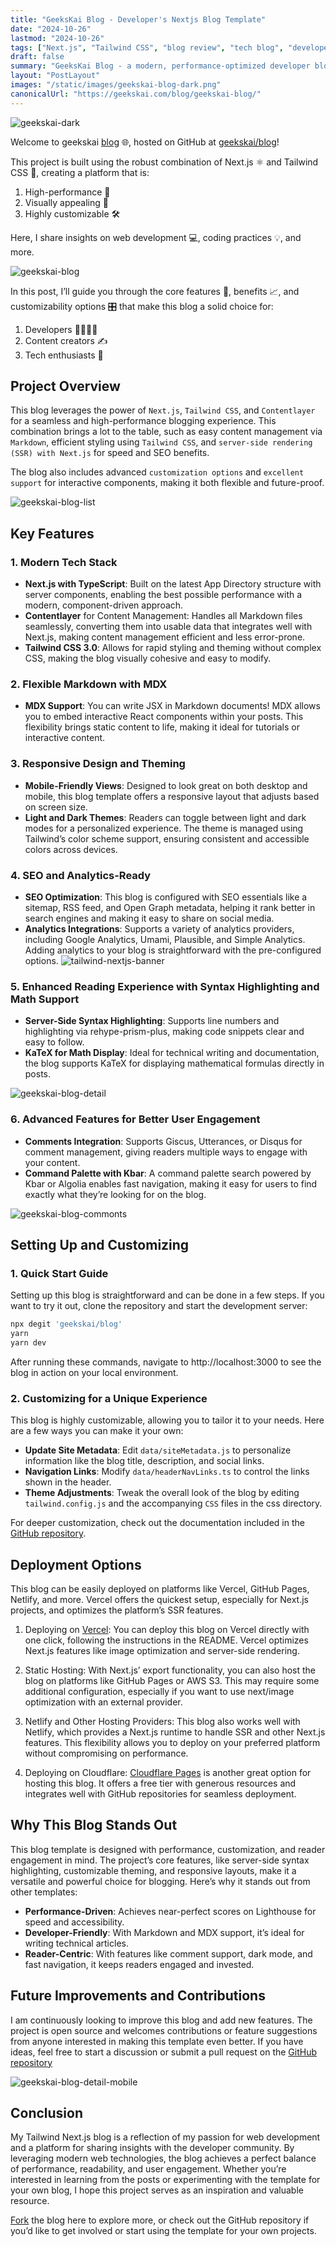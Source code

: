```yaml
---
title: "GeeksKai Blog - Developer's Nextjs Blog Template"
date: "2024-10-26"
lastmod: "2024-10-26"
tags: ["Next.js", "Tailwind CSS", "blog review", "tech blog", "developer resources"]
draft: false
summary: "GeeksKai Blog - a modern, performance-optimized developer blog built with Next.js and Tailwind CSS"
layout: "PostLayout"
images: "/static/images/geekskai-blog-dark.png"
canonicalUrl: "https://geekskai.com/blog/geekskai-blog/"
---
```


![geekskai-dark](/static/images/geekskai-blog-dark.png)

Welcome to geekskai [blog](https://geekskai.com/) 🌐, hosted on GitHub at [geekskai/blog](https://github.com/geekskai/blog)!

This project is built using the robust combination of Next.js ⚛️ and Tailwind CSS 🎨, creating a platform that is:

1. High-performance 🚀
2. Visually appealing 👀
3. Highly customizable 🛠️

Here, I share insights on web development 💻, coding practices 💡, and more.

![geekskai-blog](/static/images/geekskai-blog.png)

In this post, I’ll guide you through the core features 🧩, benefits 📈, and customizability options 🎛️ that make this blog a solid choice for:

1. Developers 👨‍💻👩‍💻
2. Content creators ✍️
3. Tech enthusiasts 🤖

## Project Overview

This blog leverages the power of `Next.js`, `Tailwind CSS`, and `Contentlayer` for a seamless and high-performance blogging experience. This combination brings a lot to the table, such as easy content management via `Markdown`, efficient styling using `Tailwind CSS`, and `server-side rendering (SSR) with Next.js` for speed and SEO benefits.

The blog also includes advanced `customization options` and `excellent support` for interactive components, making it both flexible and future-proof.

![geekskai-blog-list](/static/images/geekskai-blog-list.png)

## Key Features

### 1. Modern Tech Stack

- **Next.js with TypeScript**: Built on the latest App Directory structure with server components, enabling the best possible performance with a modern, component-driven approach.
- **Contentlayer** for Content Management: Handles all Markdown files seamlessly, converting them into usable data that integrates well with Next.js, making content management efficient and less error-prone.
- **Tailwind CSS 3.0**: Allows for rapid styling and theming without complex CSS, making the blog visually cohesive and easy to modify.

### 2. **Flexible Markdown with MDX**

- **MDX Support**: You can write JSX in Markdown documents! MDX allows you to embed interactive React components within your posts. This flexibility brings static content to life, making it ideal for tutorials or interactive content.

### 3. Responsive Design and Theming

- **Mobile-Friendly Views**: Designed to look great on both desktop and mobile, this blog template offers a responsive layout that adjusts based on screen size.
- **Light and Dark Themes**: Readers can toggle between light and dark modes for a personalized experience. The theme is managed using Tailwind’s color scheme support, ensuring consistent and accessible colors across devices.

### 4. SEO and Analytics-Ready

- **SEO Optimization**: This blog is configured with SEO essentials like a sitemap, RSS feed, and Open Graph metadata, helping it rank better in search engines and making it easy to share on social media.
- **Analytics Integrations**: Supports a variety of analytics providers, including Google Analytics, Umami, Plausible, and Simple Analytics. Adding analytics to your blog is straightforward with the pre-configured options.
  ![tailwind-nextjs-banner](/static/images/performance.png)

### 5. Enhanced Reading Experience with Syntax Highlighting and Math Support

- **Server-Side Syntax Highlighting**: Supports line numbers and highlighting via rehype-prism-plus, making code snippets clear and easy to follow.
- **KaTeX for Math Display**: Ideal for technical writing and documentation, the blog supports KaTeX for displaying mathematical formulas directly in posts.

![geekskai-blog-detail](/static/images/readme-blog.png)

### 6. Advanced Features for Better User Engagement

- **Comments Integration**: Supports Giscus, Utterances, or Disqus for comment management, giving readers multiple ways to engage with your content.
- **Command Palette with Kbar**: A command palette search powered by Kbar or Algolia enables fast navigation, making it easy for users to find exactly what they’re looking for on the blog.

![geekskai-blog-commonts](/static/images/geekskai-blog-commonts.png)

## Setting Up and Customizing

### 1. Quick Start Guide

Setting up this blog is straightforward and can be done in a few steps.
If you want to try it out, clone the repository and start the development server:

```bash
npx degit 'geekskai/blog'
yarn
yarn dev
```

After running these commands, navigate to http://localhost:3000 to see the blog in action on your local environment.

### 2. Customizing for a Unique Experience

This blog is highly customizable, allowing you to tailor it to your needs. Here are a few ways you can make it your own:

- **Update Site Metadata**: Edit `data/siteMetadata.js` to personalize information like the blog title, description, and social links.
- **Navigation Links**: Modify `data/headerNavLinks.ts` to control the links shown in the header.
- **Theme Adjustments**: Tweak the overall look of the blog by editing `tailwind.config.js` and the accompanying `CSS` files in the css directory.

For deeper customization, check out the documentation included in the [GitHub repository](https://github.com/geekskai/blog).

## Deployment Options

This blog can be easily deployed on platforms like Vercel, GitHub Pages, Netlify, and more. Vercel offers the quickest setup, especially for Next.js projects, and optimizes the platform’s SSR features.

1. Deploying on [Vercel](https://vercel.com/home): You can deploy this blog on Vercel directly with one click, following the instructions in the README. Vercel optimizes Next.js features like image optimization and server-side rendering.
2. Static Hosting: With Next.js’ export functionality, you can also host the blog on platforms like GitHub Pages or AWS S3. This may require some additional configuration, especially if you want to use next/image optimization with an external provider.

3. Netlify and Other Hosting Providers: This blog also works well with Netlify, which provides a Next.js runtime to handle SSR and other Next.js features. This flexibility allows you to deploy on your preferred platform without compromising on performance.

4. Deploying on Cloudflare: [Cloudflare Pages](https://geekskai.com/blog/cloudflare/cloudflare-blog-setup/) is another great option for hosting this blog. It offers a free tier with generous resources and integrates well with GitHub repositories for seamless deployment.

## Why This Blog Stands Out

This blog template is designed with performance, customization, and reader engagement in mind. The project’s core features, like server-side syntax highlighting, customizable theming, and responsive layouts, make it a versatile and powerful choice for blogging. Here’s why it stands out from other templates:

- **Performance-Driven**: Achieves near-perfect scores on Lighthouse for speed and accessibility.
- **Developer-Friendly**: With Markdown and MDX support, it’s ideal for writing technical articles.
- **Reader-Centric**: With features like comment support, dark mode, and fast navigation, it keeps readers engaged and invested.

## Future Improvements and Contributions

I am continuously looking to improve this blog and add new features. The project is open source and welcomes contributions or feature suggestions from anyone interested in making this template even better. If you have ideas, feel free to start a discussion or submit a pull request on the [GitHub repository](https://github.com/geekskai/blog)

![geekskai-blog-detail-mobile](/static/images/geekskai-blog-detail-mobile.png)

## Conclusion

My Tailwind Next.js blog is a reflection of my passion for web development and a platform for sharing insights with the developer community. By leveraging modern web technologies, the blog achieves a perfect balance of performance, readability, and user engagement. Whether you’re interested in learning from the posts or experimenting with the template for your own blog, I hope this project serves as an inspiration and valuable resource.

[Fork](https://github.com/geekskai/blog/fork) the blog here to explore more, or check out the GitHub repository if you’d like to get involved or start using the template for your own projects.
